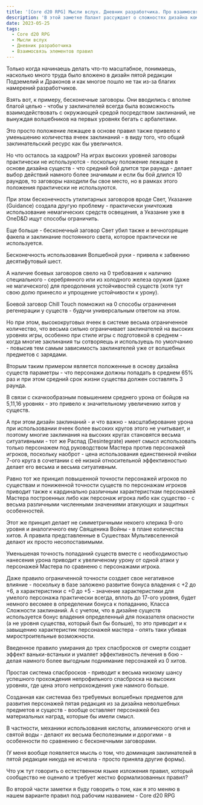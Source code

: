 ```yaml
---
title: '[Core d20 RPG] Мысли вслух. Дневник разработчика. Про взаимосвязь элементов в системе'
description: 'В этой заметке Палант рассуждает о сложностях дизайна комплексной системы и о том, как изначальные положения влияют на дизайн системы, оборачиваясь в будущем новыми проблемами'
date: 2023-05-25
tags:
  - Core d20 RPG
  - Мысли вслух
  - Дневник разработчика
  - Взаимосвязь элементов правил
---
```


Только когда начинаешь делать что-то масштабное, понимаешь, насколько много труда было вложено в дизайн пятой редакции Подземелий и Драконов и как многое пошло не так из-за благих намерений разработчиков.

Взять вот, к примеру, бесконечные заговоры. Они вводились с вполне благой целью - чтобы у заклинателей всегда была возможность взаимодействовать с окружающей средой посредством заклинаний, не вынуждая волшебников на первых уровнях бегать с арбалетами.

Это просто положение лежащее в основе правил также привело к уменьшению количества ячеек заклинаний - в виду того, что общий заклинательский ресурс как бы увеличился.

Но что осталось за кадром? На играх высоких уровней заговоры практически не используются - поскольку положение лежащее в основе дизайна существ - что средний бой длится три раунда - делает выбор действий намного  более значимым и  если бы бой длился 10 раундов, то заговоры находили бы свое место, но в рамках этого положения практически не используются.

При этом бесконечность утилитарных заговоров вроде Свет, Указание (Guidance) создала другую проблему - практически уничтожив использование немагических средств освещения, а Указание уже в OneD&D ищут способы ограничить.

Еще больше - бесконечный заговор Свет убил также и вечногорящие факела и заклинание постоянного света, которое практически не используется.

Бесконечность использования Волшебной руки - привела к забвению десятифутовый шест.

А наличие боевых заговоров свело на 0 требования к наличию специального - серебрянного или из холодного железа оружия (даже не магического) для преодоления устойчивостей существ (хотя тут свою долю принесло и упрощение устойчивости к урону).

Боевой заговор Chill Touch помножил на 0 способы ограничения регенерации у существ - будучи универсальным ответом на этом.

Но при этом, высококруговых ячеек в системе весьма ограниченное количество, что весьма сильно ограничивает заклинателей на высоких уровнях игры, особенно при стиле игры с подготовкой в среднем - когда многие заклинания ты сотворяешь и используешь по умолчанию - повысив тем самым зависимость заклинателей уже от волшебных предметов с зарядами.

Вторым таким примером является положенные в основу дизайна существ параметры - что персонажи должны попадать в среднем 65% раз и при этом средний срок жизни существа должен составлять 3 раунда.

В связи с скачкообразным повышением среднего урона от бойцов на 5,11,16 уровнях - это привело к значительному увеличению хитов у существ.

А при этом дизайн заклинаний - и что важно - масштабирование урона при использовании ячеек более высоких кругов этого не учитывает, и поэтому многие заклинания на высоких кругах становятся весьма ситуативными - тот же Распад (Desintegrate) имеет смысл использовать только персонажем под руководством Мастера против персонажей игроков, поскольку наоброт - цена использования единственной ячейки 7-ого круга в сочетании с её низкой относительной эффективностью делает его весьма и весьма ситуативным.

Равно тот же принцип повышенной точности персонажей игроков по существам и пониженной точности существ по персонажам игроков приводит также к кардинально различным характеристкам персонажей Мастера построенных либо как персонаж игрока либо как существо - с весьма различными численными значениями атакующих и защитных особенностей.

Этот же принцип делает не симметричными некоего клерика 9-ого уровня и аналогичного ему Священика Войны - в плане количества хитов. А правила представленные в Сушествах Мультивселенной делают их просто несопоставимыми.

Уменьшеная точность попаданий существ вместе с необходимостью нанесения урона приводит к увеличеному урону от одной атаки у персонажей Мастера по сравненю с персонажами игрока.

Даже правило ограниченной точности создает свое негативное влияние - поскольку в базе заложено развитие бонуса владения с +2 до +6, а характеристики с +0 до +5 - значение характеристики для умелого персонажа практически всегда, вплоть до 17-ого уровня, будет немного весомее в определении бонуса к попаданию, Класса Сложности заклинаний. А с учетом, что в дизайне существ используется бонус владения определенный для показателя опасности (а не уровня существа, который был бы больше), то это приводит и к завыщению характеристик персонажей мастера - опять таки убивая миростроительные возможности.

Введенное правило умирания до трех спасбросков от смерти создает эффект ваньки-встаньки и умаляет эффективность лечения в бою - делая намного более выгодным поднимание персонажей из 0 хитов.

Простая система спасбросков - приводит к весьма низкому шансу успешного прохождения непрофильного спасброска на высоких уровнях, где цена этого непрохождения уже намного больше.

Созданная как системаа без требуемых волшебных предметов для развития персонажей пятая редакция из за дизайна неволшебных предметов и существ - вообще оставляет персонажей без материальных наград, которые бы имели смысл.

В частности, механики использования кислоты, алхимического огня и святой воды - делают их весьма бесполезными и дорогими - в особенности по сравнению с бесконечными заговорами.

(У меня вообще появляется мысль о том, что доминация заклинателей в пятой редакции никуда не исчезла - просто приняла другие формы).

Что уж тут говорить о естественном языке изложения правил, который сообщество не оценило и требует жестко формализованных правил?

Во второй части заметки я буду говорить о том, как я это меняю в нашем варианте правил под рабочим названием - Core d20 RPG